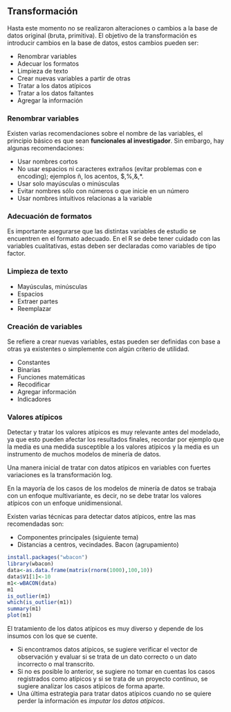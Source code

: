 ## Transformación

Hasta este momento no se realizaron alteraciones o cambios a la base de datos original (bruta, primitiva). El objetivo de la transformación es introducir cambios en la base de datos, estos cambios pueden ser:

  - Renombrar variables
  - Adecuar los formatos
  - Limpieza de texto
  - Crear nuevas variables a partir de otras
  - Tratar a los datos atípicos
  - Tratar a los datos faltantes
  - Agregar la información 

### Renombrar variables

Existen varias recomendaciones sobre el nombre de las variables, el principio básico es que sean **funcionales al investigador**. Sin embargo, hay algunas recomendaciones:

  - Usar nombres cortos
  - No usar espacios ni caracteres extraños (evitar problemas con e encoding); ejemplos ñ, los acentos, $,%,&,*.
  - Usar solo mayúsculas o minúsculas
  - Evitar nombres sólo con números o que inicie en un número
  - Usar nombres intuitivos relacionas a la variable
  
### Adecuación de formatos

Es importante asegurarse que las distintas variables de estudio se encuentren en el formato adecuado. En el R se debe tener cuidado con las variables cualitativas, estas deben ser declaradas como variables de tipo factor.

### Limpieza de texto

  + Mayúsculas, minúsculas
  + Espacios
  + Extraer partes
  + Reemplazar

### Creación de variables

Se refiere a crear nuevas variables, estas pueden ser definidas con base a otras ya existentes o simplemente con algún criterio de utilidad.

  + Constantes
  + Binarias
  + Funciones matemáticas
  + Recodificar
  + Agregar información
  + Indicadores
  
### Valores atípicos

Detectar y tratar los valores atípicos es muy relevante antes del modelado, ya que esto pueden afectar los resultados finales, recordar por ejemplo que la media es una medida susceptible a los valores atípicos y la media es un instrumento de muchos modelos de minería de datos. 

Una manera inicial de tratar con datos atípicos en variables con fuertes variaciones es la transformación log. 

En la mayoría de los casos de los modelos de minería de datos se trabaja con un enfoque multivariante, es decir, no se debe tratar los valores atípicos con un enfoque unidimensional. 

Existen varias técnicas para detectar datos atípicos, entre las mas recomendadas son:

  + Componentes principales (siguiente tema)
  + Distancias a centros, vecindades. Bacon (agrupamiento)

```r
install.packages("wbacon")
library(wbacon)
data<-as.data.frame(matrix(rnorm(1000),100,10))
data$V1[1]<-10
m1<-wBACON(data)
m1
is_outlier(m1)
which(is_outlier(m1))
summary(m1)
plot(m1)
```

El tratamiento de los datos atípicos es muy diverso y depende de los insumos con los que se cuente.

  - Si encontramos datos atípicos, se sugiere verificar el vector de observación y evaluar si se trata de un dato correcto o un dato incorrecto o mal transcrito.
  - Si no es posible lo anterior, se sugiere no tomar en cuentas los casos registrados como atípicos y si se trata de un proyecto continuo, se sugiere analizar los casos atípicos de forma aparte.
  - Una última estrategia para tratar datos atípicos cuando no se quiere perder la información es *imputar los datos atípicos*. 
